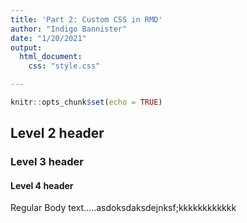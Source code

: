 ```yaml
---
title: 'Part 2: Custom CSS in RMD'
author: "Indigo Bannister"
date: "1/20/2021"
output: 
  html_document:
    css: "style.css"

---
```


```r
knitr::opts_chunk$set(echo = TRUE)
```

## Level 2 header


### Level 3 header


#### Level 4 header

Regular Body text.....asdoksdaksdejnksf;kkkkkkkkkkkk
